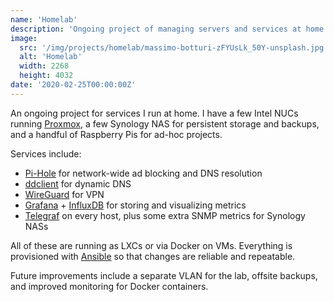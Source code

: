 ```yaml
---
name: 'Homelab'
description: 'Ongoing project of managing servers and services at home.'
image:
  src: '/img/projects/homelab/massimo-botturi-zFYUsLk_50Y-unsplash.jpg'
  alt: 'Homelab'
  width: 2268
  height: 4032
date: '2020-02-25T00:00:00Z'
---
```


An ongoing project for services I run at home. I have a few Intel NUCs running [Proxmox](https://www.proxmox.com/), a few Synology NAS for persistent storage and backups, and a handful of Raspberry Pis for ad-hoc projects.

Services include:
- [Pi-Hole](https://pi-hole.net) for network-wide ad blocking and DNS resolution
- [ddclient](https://sourceforge.net/p/ddclient/wiki/Home) for dynamic DNS
- [WireGuard](https://wiki.archlinux.org/index.php/WireGuard) for VPN
- [Grafana](https://grafana.com) + [InfluxDB](https://www.influxdata.com/products/influxdb-overview) for storing and visualizing metrics
- [Telegraf](https://www.influxdata.com/time-series-platform/telegraf/) on every host, plus some extra SNMP metrics for Synology NASs

All of these are running as LXCs or via Docker on VMs. Everything is provisioned with [Ansible](https://www.ansible.com) so that changes are reliable and repeatable.

Future improvements include a separate VLAN for the lab, offsite backups, and improved monitoring for Docker containers.
